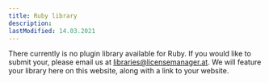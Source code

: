 ```yaml
---
title: Ruby library
description:
lastModified: 14.03.2021
---
```


There currently is no plugin library available for Ruby. If you would like
to submit your, please email us at libraries@licensemanager.at. We will feature
your library here on this website, along with a link to your website.
